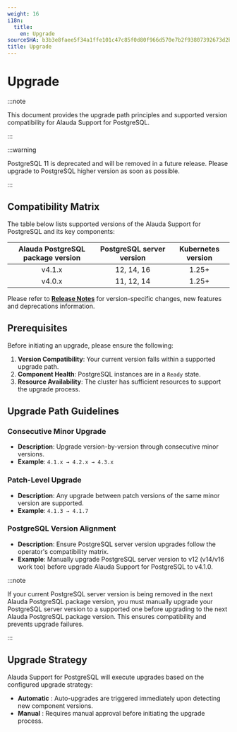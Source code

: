```yaml
---
weight: 16
i18n:
  title:
    en: Upgrade
sourceSHA: b3b3e8faee5f34a1ffe101c47c85f0d80f966d570e7b2f93807392673d2b1db7
title: Upgrade
---
```


# Upgrade

:::note

This document provides the upgrade path principles and supported version compatibility for Alauda Support for PostgreSQL.

:::

:::warning

PostgreSQL 11 is deprecated and will be removed in a future release. Please upgrade to PostgreSQL higher version as soon as possible.

:::

## Compatibility Matrix

The table below lists supported versions of the Alauda Support for PostgreSQL and its key components:

| Alauda PostgreSQL package version |  PostgreSQL server version  | Kubernetes version  |
|:-------------------------:|:-----------------------------------:|:-------------------:|
| v4.1.x                    | 12, 14, 16                          | 1.25+               |
| v4.0.x                    | 11, 12, 14                          | 1.25+               |


Please refer to **[Release Notes](./release_notes.mdx)** for version-specific changes, new features and deprecations information.

## Prerequisites

Before initiating an upgrade, please ensure the following:

1. **Version Compatibility**: Your current version falls within a supported upgrade path.
2. **Component Health**: PostgreSQL instances are in a `Ready` state.
3. **Resource Availability**: The cluster has sufficient resources to support the upgrade process.

## Upgrade Path Guidelines

### Consecutive Minor Upgrade
- **Description**: Upgrade version-by-version through consecutive minor versions.
- **Example**: `4.1.x → 4.2.x → 4.3.x`

### Patch-Level Upgrade
- **Description**: Any upgrade between patch versions of the same minor version are supported.
- **Example**: `4.1.3 → 4.1.7`

### PostgreSQL Version Alignment
- **Description**: Ensure PostgreSQL server version upgrades follow the operator's compatibility matrix.
- **Example**: Manually upgrade PostgreSQL server version to v12 (v14/v16 work too) before upgrade Alauda Support for PostgreSQL to v4.1.0.

:::note

If your current PostgreSQL server version is being removed in the next Alauda PostgreSQL package version, you must manually upgrade your PostgreSQL server version to a supported one before upgrading to the next Alauda PostgreSQL package version. This ensures compatibility and prevents upgrade failures.

:::

## Upgrade Strategy

Alauda Support for PostgreSQL will execute upgrades based on the configured upgrade strategy:
- **Automatic** : Auto-upgrades are triggered immediately upon detecting new component versions.
- **Manual** : Requires manual approval before initiating the upgrade process.

